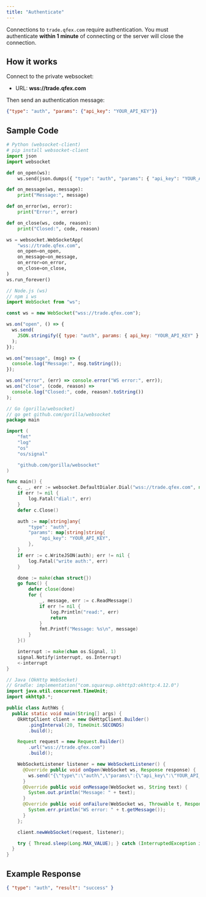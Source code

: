 ```yaml
---
title: "Authenticate"
---
```


Connections to `trade.qfex.com` require authentication. You must authenticate **within 1 minute** of connecting or the server will close the connection.

## How it works

Connect to the private websocket:

- URL: **wss://trade.qfex.com**

Then send an authentication message:

```json
{"type": "auth", "params": {"api_key": "YOUR_API_KEY"}}
```

## Sample Code

<CodeGroup>

```python python
# Python (websocket-client)
# pip install websocket-client
import json
import websocket

def on_open(ws):
    ws.send(json.dumps({ "type": "auth", "params": { "api_key": "YOUR_API_KEY" } }))

def on_message(ws, message):
    print("Message:", message)

def on_error(ws, error):
    print("Error:", error)

def on_close(ws, code, reason):
    print("Closed:", code, reason)

ws = websocket.WebSocketApp(
    "wss://trade.qfex.com",
    on_open=on_open,
    on_message=on_message,
    on_error=on_error,
    on_close=on_close,
)
ws.run_forever()
```

```javascript node
// Node.js (ws)
// npm i ws
import WebSocket from "ws";

const ws = new WebSocket("wss://trade.qfex.com");

ws.on("open", () => {
  ws.send(
    JSON.stringify({ type: "auth", params: { api_key: "YOUR_API_KEY" } })
  );
});

ws.on("message", (msg) => {
  console.log("Message:", msg.toString());
});

ws.on("error", (err) => console.error("WS error:", err));
ws.on("close", (code, reason) =>
  console.log("Closed:", code, reason?.toString())
);
```

```go go
// Go (gorilla/websocket)
// go get github.com/gorilla/websocket
package main

import (
	"fmt"
	"log"
	"os"
	"os/signal"

	"github.com/gorilla/websocket"
)

func main() {
	c, _, err := websocket.DefaultDialer.Dial("wss://trade.qfex.com", nil)
	if err != nil {
		log.Fatal("dial:", err)
	}
	defer c.Close()

	auth := map[string]any{
		"type": "auth",
		"params": map[string]string{
			"api_key": "YOUR_API_KEY",
		},
	}
	if err := c.WriteJSON(auth); err != nil {
		log.Fatal("write auth:", err)
	}

	done := make(chan struct{})
	go func() {
		defer close(done)
		for {
			_, message, err := c.ReadMessage()
			if err != nil {
				log.Println("read:", err)
				return
			}
			fmt.Printf("Message: %s\n", message)
		}
	}()

	interrupt := make(chan os.Signal, 1)
	signal.Notify(interrupt, os.Interrupt)
	<-interrupt
}
```

```java java
// Java (OkHttp WebSocket)
// Gradle: implementation("com.squareup.okhttp3:okhttp:4.12.0")
import java.util.concurrent.TimeUnit;
import okhttp3.*;

public class AuthWs {
  public static void main(String[] args) {
    OkHttpClient client = new OkHttpClient.Builder()
        .pingInterval(20, TimeUnit.SECONDS)
        .build();

    Request request = new Request.Builder()
        .url("wss://trade.qfex.com")
        .build();

    WebSocketListener listener = new WebSocketListener() {
      @Override public void onOpen(WebSocket ws, Response response) {
        ws.send("{\"type\":\"auth\",\"params\":{\"api_key\":\"YOUR_API_KEY\"}}");
      }
      @Override public void onMessage(WebSocket ws, String text) {
        System.out.println("Message: " + text);
      }
      @Override public void onFailure(WebSocket ws, Throwable t, Response r) {
        System.err.println("WS error: " + t.getMessage());
      }
    };

    client.newWebSocket(request, listener);

    try { Thread.sleep(Long.MAX_VALUE); } catch (InterruptedException ignored) {}
  }
}
```

</CodeGroup>

## Example Response

```json
{ "type": "auth", "result": "success" }
```
